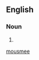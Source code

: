 ==English==

===Noun===
{{en-noun}}

# {{alternative form of|mousmé}}

[[Category:English terms spelled with É|mousmee]]